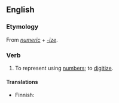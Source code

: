 ==English==

===Etymology===
From ''[[numeric]]'' + ''[[-ize]]''.

===Verb===
{{en-verb|numericiz|ing}}

# {{rare}} To represent using [[number]]s; to [[digitize]].

====Translations====
{{trans-top|represent using numbers}}
* Finnish: {{t-|fi|numeeristaa}}
{{trans-mid}}
{{trans-bottom}}